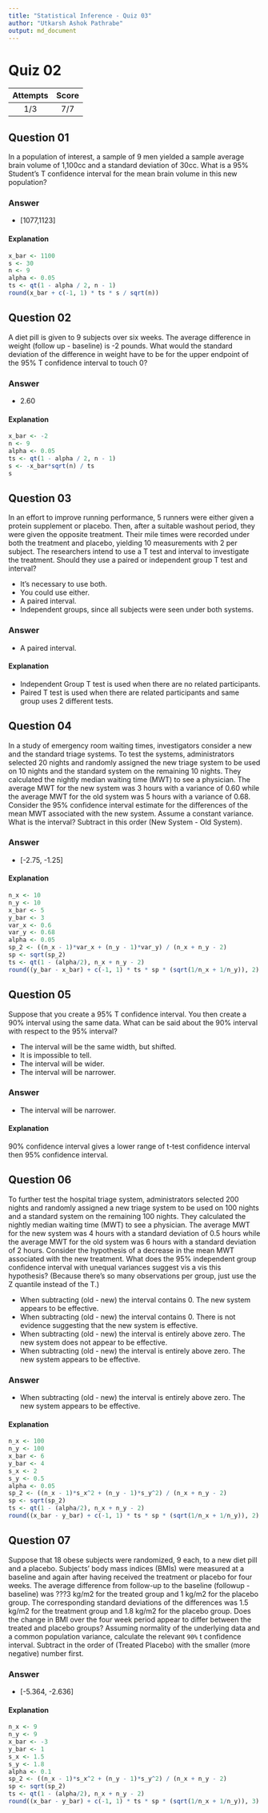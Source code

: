 ```yaml
---
title: "Statistical Inference - Quiz 03"
author: "Utkarsh Ashok Pathrabe"
output: md_document
---
```


Quiz 02
=======  

|Attempts|Score|  
|:------:|:---:|  
|   1/3  | 7/7 |  

Question 01
-----------  
In a population of interest, a sample of 9 men yielded a sample average brain volume of 1,100cc and a standard deviation of 30cc. What is a 95% Student's T confidence interval for the mean brain volume in this new population?  

### Answer  
* [1077,1123]  

#### Explanation  
```r
x_bar <- 1100
s <- 30
n <- 9
alpha <- 0.05
ts <- qt(1 - alpha / 2, n - 1)
round(x_bar + c(-1, 1) * ts * s / sqrt(n))
```  

Question 02
-----------  
A diet pill is given to 9 subjects over six weeks. The average difference in weight (follow up - baseline) is -2 pounds. What would the standard deviation of the difference in weight have to be for the upper endpoint of the 95% T confidence interval to touch 0?   

### Answer  
* 2.60  

#### Explanation  
```r
x_bar <- -2
n <- 9
alpha <- 0.05
ts <- qt(1 - alpha / 2, n - 1)
s <- -x_bar*sqrt(n) / ts
s
```  

Question 03  
-----------  
In an effort to improve running performance, 5 runners were either given a protein supplement or placebo. Then, after a suitable washout period, they were given the opposite treatment. Their mile times were recorded under both the treatment and placebo, yielding 10 measurements with 2 per subject. The researchers intend to use a T test and interval to investigate the treatment. Should they use a paired or independent group T test and interval?  

* It's necessary to use both.  
* You could use either.  
* A paired interval.  
* Independent groups, since all subjects were seen under both systems.  

### Answer  
* A paired interval.  

#### Explanation  
* Independent Group T test is used when there are no related participants.  
* Paired T test is used when there are related participants and same group uses 2 different tests.  

Question 04
-----------  
In a study of emergency room waiting times, investigators consider a new and the standard triage systems. To test the systems, administrators selected 20 nights and randomly assigned the new triage system to be used on 10 nights and the standard system on the remaining 10 nights. They calculated the nightly median waiting time (MWT) to see a physician. The average MWT for the new system was 3 hours with a variance of 0.60 while the average MWT for the old system was 5 hours with a variance of 0.68. Consider the 95% confidence interval estimate for the differences of the mean MWT associated with the new system. Assume a constant variance. What is the interval? Subtract in this order (New System - Old System).  

### Answer  
* [-2.75, -1.25]  

#### Explanation  
```r
n_x <- 10
n_y <- 10
x_bar <- 5
y_bar <- 3
var_x <- 0.6
var_y <- 0.68
alpha <- 0.05
sp_2 <- ((n_x - 1)*var_x + (n_y - 1)*var_y) / (n_x + n_y - 2)
sp <- sqrt(sp_2)
ts <- qt(1 - (alpha/2), n_x + n_y - 2)
round((y_bar - x_bar) + c(-1, 1) * ts * sp * (sqrt(1/n_x + 1/n_y)), 2)
```  

Question 05
-----------  
Suppose that you create a 95% T confidence interval. You then create a 90% interval using the same data. What can be said about the 90% interval with respect to the 95% interval?  

* The interval will be the same width, but shifted.  
* It is impossible to tell.  
* The interval will be wider.  
* The interval will be narrower.  

### Answer  
* The interval will be narrower.  

#### Explanation  
90% confidence interval gives a lower range of t-test confidence interval then 95% confidence interval.  

Question 06
-----------  
To further test the hospital triage system, administrators selected 200 nights and randomly assigned a new triage system to be used on 100 nights and a standard system on the remaining 100 nights. They calculated the nightly median waiting time (MWT) to see a physician. The average MWT for the new system was 4 hours with a standard deviation of 0.5 hours while the average MWT for the old system was 6 hours with a standard deviation of 2 hours. Consider the hypothesis of a decrease in the mean MWT associated with the new treatment. What does the 95% independent group confidence interval with unequal variances suggest vis a vis this hypothesis? (Because there's so many observations per group, just use the Z quantile instead of the T.)  

* When subtracting (old - new) the interval contains 0. The new system appears to be effective.  
* When subtracting (old - new) the interval contains 0. There is not evidence suggesting that the new system is effective.  
* When subtracting (old - new) the interval is entirely above zero. The new system does not appear to be effective.  
* When subtracting (old - new) the interval is entirely above zero. The new system appears to be effective.  

### Answer  
* When subtracting (old - new) the interval is entirely above zero. The new system appears to be effective.  

#### Explanation  
```r
n_x <- 100
n_y <- 100
x_bar <- 6
y_bar <- 4
s_x <- 2
s_y <- 0.5
alpha <- 0.05
sp_2 <- ((n_x - 1)*s_x^2 + (n_y - 1)*s_y^2) / (n_x + n_y - 2)
sp <- sqrt(sp_2)
ts <- qt(1 - (alpha/2), n_x + n_y - 2)
round((x_bar - y_bar) + c(-1, 1) * ts * sp * (sqrt(1/n_x + 1/n_y)), 2)
```  

Question 07
-----------  
Suppose that 18 obese subjects were randomized, 9 each, to a new diet pill and a placebo. Subjects' body mass indices (BMIs) were measured at a baseline and again after having received the treatment or placebo for four weeks. The average difference from follow-up to the baseline (followup - baseline) was ???3 kg/m2 for the treated group and 1 kg/m2 for the placebo group. The corresponding standard deviations of the differences was 1.5 kg/m2 for the treatment group and 1.8 kg/m2 for the placebo group. Does the change in BMI over the four week period appear to differ between the treated and placebo groups? Assuming normality of the underlying data and a common population variance, calculate the relevant `90%` t confidence interval. Subtract in the order of (Treated Placebo) with the smaller (more negative) number first.  

### Answer  
* [-5.364, -2.636]  

#### Explanation  
```r
n_x <- 9
n_y <- 9
x_bar <- -3
y_bar <- 1
s_x <- 1.5
s_y <- 1.8
alpha <- 0.1
sp_2 <- ((n_x - 1)*s_x^2 + (n_y - 1)*s_y^2) / (n_x + n_y - 2)
sp <- sqrt(sp_2)
ts <- qt(1 - (alpha/2), n_x + n_y - 2)
round((x_bar - y_bar) + c(-1, 1) * ts * sp * (sqrt(1/n_x + 1/n_y)), 3)
```  